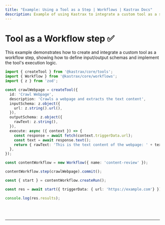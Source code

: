 ```yaml
---
title: "Example: Using a Tool as a Step | Workflows | Kastrax Docs"
description: Example of using Kastrax to integrate a custom tool as a step in a workflow.
---
```



# Tool as a Workflow step ✅

This example demonstrates how to create and integrate a custom tool as a workflow step, showing how to define input/output schemas and implement the tool's execution logic.

```ts showLineNumbers copy
import { createTool } from '@kastrax/core/tools';
import { Workflow } from '@kastrax/core/workflows';
import { z } from 'zod';

const crawlWebpage = createTool({
  id: 'Crawl Webpage',
  description: 'Crawls a webpage and extracts the text content',
  inputSchema: z.object({
    url: z.string().url(),
  }),
  outputSchema: z.object({
    rawText: z.string(),
  }),
  execute: async ({ context }) => {
    const response = await fetch(context.triggerData.url);
    const text = await response.text();
    return { rawText: 'This is the text content of the webpage: ' + text };
  },
});

const contentWorkflow = new Workflow({ name: 'content-review' });

contentWorkflow.step(crawlWebpage).commit();

const { start } = contentWorkflow.createRun();

const res = await start({ triggerData: { url: 'https://example.com'} });

console.log(res.results);
```

<br />
<br />
<hr className="dark:border-[#404040] border-gray-300" />
<br />
<br />
<GithubLink link={'https://github.com/kastrax-ai/kastrax/blob/main/examples/basics/workflows/tool-as-workflow-step'} />
